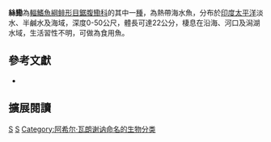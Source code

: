 {{Speciesbox 
| taxon = Ilisha filigera
| status = NE
| status_system = IUCN3.1
| authority =  [[Achille_Valenciennes|Valenciennes]], 1847
| synonyms = *''Pellona filigera'',Valenciennes, 1847
*''Pellona xanthopterus '',Bleeker, 1851 
*''Ilisha xanthoptera '',Bleeker, 1851 
}}
'''絲鰳'''為[[輻鰭魚綱|輻鰭魚綱]][[鲱形目|鲱形目]][[鋸腹鰳科|鋸腹鰳科]]的其中一[[種|種]]，為熱帶海水魚，分布於[[印度|印度]][[太平洋|太平洋]]淡水、半鹹水及海域，深度0-50公尺，體長可達22公分，棲息在沿海、河口及潟湖水域，生活習性不明，可做為食用魚。

== 參考文獻 ==
*{{FishBase_species|genus=Ilisha|species=filigera|year=2015|month=10}}

== 擴展閱讀 ==
{{refbegin}}
{{wikispecies-inline|Ilisha filigera|絲鰳}}
{{refend}}
{{Taxonbar|from=Q2159972}}

[[Category:食用魚|S]]
[[Category:鰳屬|S]]
[[Category:阿希尔·瓦朗谢讷命名的生物分类|Category:阿希尔·瓦朗谢讷命名的生物分类]]